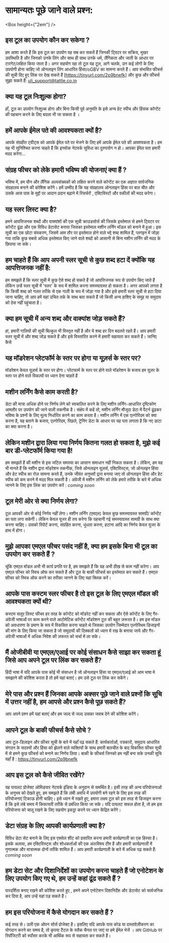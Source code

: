 
<ContentPageShell>

# सामान्यतः पूछे जाने वाले प्रश्न:

<Box height={"2em"} />

## इस टूल का उपयोग कौन कर सकेगा ?

हम आशा करते हैं कि इस टूल का उपयोग वह सब कर सकतें हैं  जिनकी ट्विटर पर सक्रिय, मुखर उपस्थिति है और जिनको उनके लिंग और साथ ही साथ उनके धर्म, लैंगिकता और जाती के आधार पर टारगेट/लक्षित किया जाता है। अगर सहयोग रहा तो टूल यह टूल, आगे चलके, उन कई लोगों के लिए उपयोगी होना चाहिए जो ऑनलाइन लिंग आधारित हिंसा/oGBV का सामना करते हैं। आप संभावित फीचर्स की सूची दिए हुए लिंक पर देख सकते हैं [https://tinyurl.com/2p9bnefk] और  कुछ और फीचर्स सुझा सकते हैं: uli_support@tattle.co.in


## क्या यह टूल निःशुल्क होगा?

हाँ, टूल का उपयोग निःशुल्क होगा और बिना किसी पूर्व अनुमति के इसे अन्य हेट  स्पीच और हिंसक कॉन्टेंट की पहचान करने के लिए बदला भी जा सकता है । 

## हमें आपके ईमेल पते की आवश्यकता क्यों है?

आपके संग्रहीत ट्वीट्स को आपके ईमेल पते पर भेजने के लिए हमें आपके ईमेल पते की आवश्यकता है। हम यह भी सुनिश्चित करना चाहते हैं कि इनवोक नेटवर्क सुविधा का दुरुपयोग न हो। आपका ईमेल पता हमारी मदद करेगा…

## संग्रह फीचर को लेके हमारी भविष्य की योजनाएं क्या हैं ?

भविष्य में, हम यौन और लैंगिक अल्पसंख्यकों को लक्षित करने वाले कॉन्टेंट का एक अज्ञात सार्वजनिक संग्रहालय बनाने की कोशिश करेंगे। हमें उम्मीद है कि यह संग्रहालय ऑनलाइन हिंसा पर बात चीत और उसके आस पास के मुद्दों पर आदान प्रदान बढ़ाने में रिसर्चरों , एक्टिविस्टों  और वकीलों  की मदद करेगा।  

## यह स्लर लिस्ट क्या है?

हमने आपत्तिजनक शब्दों और वाक्यांशों की एक सूची क्राउडसोर्स की जिसके इस्तेमाल से हमने ट्विटर पर कॉन्टेंट ढूंढा और एक विविध डेटासेट बनाया जिसका इस्तेमाल मशीन लर्निंग मॉडल को बनाने में हुआ।  इस सूची का एक छोटा संस्करण, जिसमें आम तौर पर इस्तेमाल होने वाले भद्दे शब्द शामिल हैं, प्लगइन में जोड़ा गया ताकि कुछ सबसे अधिक इस्तेमाल किए जाने वाले शब्दों को आसानी से बिना मशीन लर्निंग की मदद के छिपाया जा सके।

## हम चाहते हैं  कि आप अपनी स्लर सूची से कुछ शब्द हटा दें क्योंकि यह आपत्तिजनक नहीं है:

हम समझते हैं कि स्लर सूची में कुछ ऐसे शब्द हो सकते हैं जो आपत्तिजनक रूप से उपयोग किए जाते हैं लेकिन उन्हें स्लर सूची में 'स्लर' के रूप में शामिल करना समस्याग्रस्त हो सकता है। अगर आपको लगता है कि किसी शब्द को गलत तरीके से एक गाली के रूप में जोड़ा गया है और इसे हमारी स्लर सूची से हटा दिया जाना चाहिए, तो आप हमें यहां उचित तर्क के साथ बता सकते हैं जो किसी अन्य हाशिए के समूह या समुदाय को ठेस नहीं पहुंचाता है।

## क्या हम सूची में अन्य शब्द और वाक्यांश जोड़ सकते हैं?

हां, हमारी गालियों की सूची बिल्कुल भी विस्तृत नहीं है और ये शब्द हर दिन बदलते रहते हैं। आप हमारी स्लर सूची में और शब्द जोड़ सकते हैं और इसे विस्तारित करने में हमारी सहायता कर सकते हैं। जानिए कैसे 

## यह मॉडरेशन प्लेटफॉर्म के स्तर पर होगा या यूज़र्स के स्तर पर?

मॉडरेशन केवल यूज़र्स के स्तर पर होगा। प्लेटफार्म के स्तर पर होने वाले मॉडरेशन के बजाय हम यूज़र  के स्तर पर होने वाले विकल्पों पर ध्यान देना चाहतें हैं 

## मशीन लर्निंग कैसे काम करती है?

डेटा की मात्रा अधिक होने पर निर्णय लेने को स्वचालित करने के लिए मशीन लर्निंग-आधारित दृष्टिकोण आमतौर पर उपयोग की जाने वाली तकनीक है। संक्षेप में कहें तो, मशीन लर्निंग मौजूदा डेटा में पैटर्न ढूंढकर भविष्य के प्रश्नों के लिए मूल्य निर्धारित करने का काम करता है। मशीन लर्निंग में एक एल्गोरिदम को क्या करना है, यह बताने के बजाय, एल्गोरिदम, पिछले, ट्रेनिंग डेटा के आधार पर यह पता लगाता है कि नए डाटा का क्या करना है।

## लेकिन मशीन द्वारा लिया गया निर्णय कितना गलत हो सकता है, मुझे कई बार डी-प्लेटफॉर्म किया गया है!

हम समझतें हैं की मशीन से इस जटिल समस्या का आसान समाधान नहीं निकल सकता है। लेकिन, हम यह भी मानते हैं कि मशीन द्वारा मॉडरेशन तकनीक, जिसे ऑनलाइन यूज़र्स, एक्टिविस्ट्स, जो ऑनलइन हिंसा और हेट स्पीच का रोज़ सामना करते हैं, उनके जीवंत अनुभवों द्वारा बनाया जाए तो ऑनलाइन हिंसा और हेट स्पीच को कम करने में मदद मिल सकती है। अंग्रेजी में मशीन लर्निंग को लेके हमारे तरीके के बारे में अधिक जानने के लिए इस लिंक का उपयोग करें : *coming soon*

## टूल मेरी ओर से क्या निर्णय लेगा?

टूल आपकी ओर से कोई निर्णय नहीं लेगा। मशीन लर्निंग (एमएल) केवल कुछ समस्याग्रस्त सामग्री/ कॉन्टेंट का पता लगा सकेगी। लेकिन केवल यूजर ही तय करेगा कि पहचानी गई समस्याग्रस्त सामग्री के साथ क्या करना चाहिए। उसको रिपोर्ट करना, संग्रहित करना, धुंधला करना, हटाना आदि का निर्णय केवल यूजर के हाथ में होगा।

## मुझे आपका एमएल फीचर पसंद नहीं है, क्या हम इसके बिना भी टूल का उपयोग कर सकते हैं ?

चूंकि एमएल मॉडल अभी भी कार्य प्रगति पर है, हम समझते हैं कि यह अभी ठीख से काम नहीं करेगा। आप एमएल फीचर को स्विच ऑफ कर सकते हैं और टूल के बाकी फीचर्स  का इस्तेमाल कर सकते हैं। एमएल फीचर को स्विच ऑफ करने का तरीका जानने के लिए यहां क्लिक करें।

## आपके पास कस्टम स्लर फीचर है तो इस टूल के लिए एमएल मॉडल की  आवश्यकता क्यों थी?

कस्टम सलूर लिस्ट फीचर हर तरह के कॉन्टेंट को मॉडरेट नहीं कर सकता और ऐसे कॉन्टेंट के लिए गैर-अंग्रेजी भाषाओं पर काम करने वाले आटोमेटिक कॉन्टेंट मॉडरेशन टूल की बहुत ज़रूरत है।  हम इस मॉडल को अवधारणा के प्रमाण के रूप में विकसित करना चाहते थे जिसका उपयोग जिम्मेदार एल्गोरिथम डिजाइनों की मांग के लिए किया जा सकता है जो समुदायों की दिक्कतों को ध्यान में रख के बनाया जाये और गैर-अंग्रेजी भाषाओं में अधिक निवेश की ज़रूरत को चर्चा में ला सके। 

## मैं ओजीबीवी या एमएल/एआई पर कोई संसाधन कैसे साझा कर सकता हूं जिसे आप अपने टूल पर लिंक कर सकते हैं?

हिंदी भाषा में यदि आपके पास कोई भी  संसाधन है जो ऑनलाइन हिंसा या एमएल/एआई को आम भाषा मे समझाने की कोशिश करता है  तो हमें यहां बताएं। हम उसे  टूल पर लिंक कर सकेंगे।

## मेरे पास और प्रश्न हैं जिनका आपके अक्सर पूछे जाने वाले प्रश्नों कि सूचि में   उत्तर नहीं है, हम आपसे और प्रश्न कैसे पूछ सकते हैं? 

आप अपने प्रश्न हमें यहां बताएं और हम जल्द से जल्द उसका जवाब देने की कोशिश करेंगे।

## आपने टूल के बाकी फीचर्स कैसे सोचे ?

आप टूल-डिज़ाइन और फ़ीचर सूची के बारे में यहाँ पढ़ सकते हैं:
कार्यकर्ताओं, पत्रकारों, समुदाय आधारित संगठन के सदस्यों और हिंसा को झेलने वाले व्यक्तियों के साथ हमारी बातचीत के बाद विकसित फीचर सूची में से हमने कुछ फीचर्स को बनाने का निर्णय लिया। बाकी के फीचर्स जिनको हम नहीं बना सके उनकी सूचि यहाँ है : https://tinyurl.com/2p9bnefk

## आप इस टूल को कैसे जीवित रखेंगे?

यह पायलट प्रोजेक्ट ओमिडयार नेटवर्क इंडिया के अनुदान से समर्थित है। इसी तरह की अन्य परियोजनाओं के अनुभव को देखते हुए, हम समझते हैं कि लंबी अवधि में उपयोगी बने रहने के लिए इस तरह की परियोजनाएं टिकाऊ होनी चाहिए। इसे ध्यान में रखते हुए, हमारा लक्ष्य टूल को इस तरह से डिजाइन करना है कि इसे लंबे समय में किफायती तरीके से प्रबंधित किया जा सके। यदि पायलट सफल होता है, तो हम इस परियोजना को चालू रखने के लिए सहयोग इकट्ठा करने पर ध्यान केंद्रित करेंगे। 

## डेटा संग्रह के लिए आपकी कार्यप्रणाली क्या है?

विविध डेटा सेट बनाने के लिए इस एक्सेल शीट को प्रसारित करना हमारी कार्यप्रणाली का एक हिस्सा है। इसके अलावा, हम एक्टिविस्ट्स और शोधकर्ताओं  की एक अंतःविषय टीम हैं और हमारी कार्यप्रणाली में गुणात्मक और मात्रात्मक दोनों तरीके शामिल हैं। आप हमारी कार्यप्रणाली के बारे में अधिक पढ़ सकते हैं: *coming soon* 

## हम डेटा सेट और दिशानिर्देशों का उपयोग करना चाहते  हैं जो एनोटेशन के लिए उपयोग किए गए थे, हम  उन्हें कहां ढूंढ सकते  हैं ?

पारदर्शिता बनाए रखने की कोशिश करते हुए , हमने अपने एनोटेशन दिशानिर्देश और डेटासेट को सार्वजनिक कर दिया है, आप उन्हें यहां पड़ सकते हैं। 

## हम इस परियोजना में कैसे योगदान कर सकते  हैं ?

कई तरह से। उली एक ओपन सोर्स प्रोजेक्ट है। इसलिए यदि आपके पास कोड या दस्तावेज़ीकरण का योगदान करने का समय है, तो कृपया  टैटल के स्लैक चैनल पर जाएं या हमे ईमेल भेजें । आप GitHub पर रिपॉजिटरी को स्पॉंसर करके भी आर्थिक रूप से सहायता कर सकते हैं।  

</ContentPageShell>